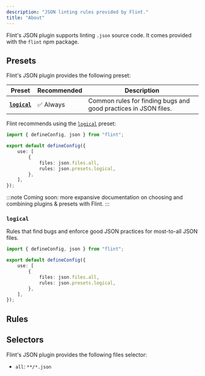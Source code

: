 ```yaml
---
description: "JSON linting rules provided by Flint."
title: "About"
---
```



Flint's JSON plugin supports linting `.json` source code.
It comes provided with the `flint` npm package.

## Presets

Flint's JSON plugin provides the following preset:

| Preset                    | Recommended | Description                                                     |
| ------------------------- | ----------- | --------------------------------------------------------------- |
| **[`logical`](#logical)** | ✅ Always   | Common rules for finding bugs and good practices in JSON files. |

Flint recommends using the [`logical`](#logical) preset:

```ts title="flint.config.ts"
import { defineConfig, json } from "flint";

export default defineConfig({
	use: [
		{
			files: json.files.all,
			rules: json.presets.logical,
		},
	],
});
```

:::note
Coming soon: more expansive documentation on choosing and combining plugins & presets with Flint.
:::

### `logical`

Rules that find bugs and enforce good JSON practices for most-to-all JSON files.

```ts title="flint.config.ts"
import { defineConfig, json } from "flint";

export default defineConfig({
	use: [
		{
			files: json.files.all,
			rules: json.presets.logical,
		},
	],
});
```

## Rules

<RulesTable implementing plugin="json" />

## Selectors

Flint's JSON plugin provides the following files selector:

- `all`: `**/*.json`
